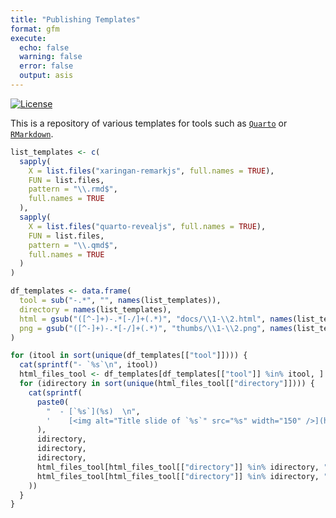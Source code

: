 ```yaml
---
title: "Publishing Templates"
format: gfm
execute:
  echo: false
  warning: false
  error: false
  output: asis
---
```


<!-- badges: start -->
[![License](https://img.shields.io/github/license/mcanouil/publishing-templates)](LICENSE)
<!-- badges: end -->

This is a repository of various templates for tools such as [`Quarto`](https://quarto.org) or [`RMarkdown`](https://rmarkdown.rstudio.com/).

```r
list_templates <- c(
  sapply(
    X = list.files("xaringan-remarkjs", full.names = TRUE),
    FUN = list.files,
    pattern = "\\.rmd$",
    full.names = TRUE
  ),
  sapply(
    X = list.files("quarto-revealjs", full.names = TRUE),
    FUN = list.files,
    pattern = "\\.qmd$",
    full.names = TRUE
  )
)

df_templates <- data.frame(
  tool = sub("-.*", "", names(list_templates)),
  directory = names(list_templates),
  html = gsub("([^-]+)-.*[-/]+(.*)", "docs/\\1-\\2.html", names(list_templates)),
  png = gsub("([^-]+)-.*[-/]+(.*)", "thumbs/\\1-\\2.png", names(list_templates))
)

for (itool in sort(unique(df_templates[["tool"]]))) {
  cat(sprintf("- `%s`\n", itool))
  html_files_tool <- df_templates[df_templates[["tool"]] %in% itool, ]
  for (idirectory in sort(unique(html_files_tool[["directory"]]))) {
    cat(sprintf(
      paste0(
        "  - [`%s`](%s)  \n",
        '    [<img alt="Title slide of `%s`" src="%s" width="150" />](https://m.canouil.fr/publishing-templates/%s)\n'
      ),
      idirectory,
      idirectory,
      idirectory,
      html_files_tool[html_files_tool[["directory"]] %in% idirectory, "png"],
      html_files_tool[html_files_tool[["directory"]] %in% idirectory, "html"]
    ))
  }
}
```
